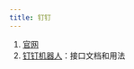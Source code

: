 ```yaml
---
title: 钉钉
---
```


1. [官网](https://www.dingtalk.com/)
2. [钉钉机器人](https://open.dingtalk.ctom-robot-access#title-72m-8ag-pqw)：接口文档和用法
